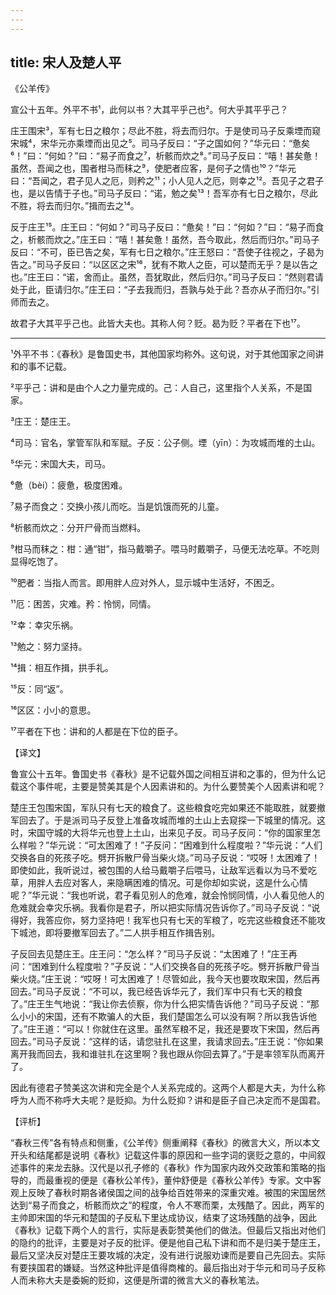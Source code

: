 ```yaml
---
---
---
```

title: 宋人及楚人平
---




《公羊传》

宣公十五年。外平不书¹，此何以书？大其平乎己也²。何大乎其平乎己？

庄王围宋³，军有七日之粮尔；尽此不胜，将去而归尔。于是使司马子反乘堙而窥宋城⁴，宋华元亦乘堙而出见之⁵。司马子反曰：“子之国如何？”华元曰：“惫矣⁶！”曰：“何如？”曰：“易子而食之⁷，析骸而炊之⁸。”司马子反曰：“嘻！甚矣惫！虽然，吾闻之也，围者柑马而秣之⁹，使肥者应客，是何子之情也¹⁰？”华元曰：“吾闻之，君子见人之厄，则矜之¹¹；小人见人之厄，则幸之¹²。吾见子之君子也，是以告情于子也。”司马子反曰：“诺，勉之矣¹³！吾军亦有七日之粮尔，尽此不胜，将去而归尔。”揖而去之¹⁴。

反于庄王¹⁵。庄王曰：“何如？”司马子反曰：“惫矣！”曰：“何如？”曰：“易子而食之，析骸而炊之。”庄王曰：“嘻！甚矣惫！虽然，吾今取此，然后而归尔。”司马子反曰：“不可，臣已告之矣，军有七日之粮尔。”庄王怒曰：“吾使子往视之，子曷为告之。”司马子反曰：“以区区之宋¹⁶，犹有不欺人之臣，可以楚而无乎？是以告之也。”庄王曰：“诺，舍而止。虽然，吾犹取此，然后归尔。”司马子反曰：“然则君请处于此，臣请归尔。”庄王曰：“子去我而归，吾孰与处于此？吾亦从子而归尔。”引师而去之。

故君子大其平乎己也。此皆大夫也。其称人何？贬。曷为贬？平者在下也¹⁷。



***



¹外平不书：《春秋》是鲁国史书，其他国家均称外。这句说，对于其他国家之间讲和的事不记载。

²平乎己：讲和是由个人之力量完成的。己：人自己，这里指个人关系，不是国家。

³庄王：楚庄王。

⁴司马：官名，掌管军队和军赋。子反：公子侧。堙（yīn）：为攻城而堆的土山。

⁵华元：宋国大夫，司马。

⁶惫（bèi）：疲惫，极度困难。

⁷易子而食之：交换小孩儿而吃。当是饥饿而死的儿童。

⁸析骸而炊之：分开尸骨而当燃料。

⁹柑马而秣之：柑：通“钳”，指马戴嚼子。喂马时戴嚼子，马便无法吃草。不吃则显得吃饱了。

¹⁰肥者：当指人而言。即用胖人应对外人，显示城中生活好，不困乏。

¹¹厄：困苦，灾难。矜：怜悯，同情。

¹²幸：幸灾乐祸。

¹³勉之：努力坚持。

¹⁴揖：相互作揖，拱手礼。

¹⁵反：同“返”。

¹⁶区区：小小的意思。

¹⁷平者在下也：讲和的人都是在下位的臣子。

【译文】

鲁宣公十五年。鲁国史书《春秋》是不记载外国之间相互讲和之事的，但为什么记载这个事件呢，主要是赞美其是个人因素讲和的。为什么要赞美个人因素讲和呢？

楚庄王包围宋国，军队只有七天的粮食了。这些粮食吃完如果还不能取胜，就要撤军回去了。于是派司马子反登上准备攻城而堆的土山上去窥探一下城里的情况。这时，宋国守城的大将华元也登上土山，出来见子反。司马子反问：“你的国家里怎么样啦？”华元说：“可太困难了！”子反问：“困难到什么程度啦？”华元说：“人们交换各自的死孩子吃。劈开拆散尸骨当柴火烧。”司马子反说：“哎呀！太困难了！即使如此，我听说过，被包围的人给马戴嚼子后喂马，让敌军远看以为马不爱吃草，用胖人去应对客人，来隐瞒困难的情况。可是你却如实说，这是什么心情呢？”华元说：“我也听说，君子看见别人的危难，就会怜悯同情，小人看见他人的危难就会幸灾乐祸。我看你是君子，所以把实际情况告诉你了。”司马子反说：“说得好，我答应你，努力坚持吧！我军也只有七天的军粮了，吃完这些粮食还不能攻下城池，即将要撤军回去了。”二人拱手相互作揖告别。

子反回去见楚庄王。庄王问：“怎么样？”司马子反说：“太困难了！”庄王再问：“困难到什么程度啦？”子反说：“人们交换各自的死孩子吃。劈开拆散尸骨当柴火烧。”庄王说：“哎呀！可太困难了！尽管如此，我今天也要攻取宋国，然后再回去。”司马子反说：“不可以，我已经告诉华元了，我们军中只有七天的粮食了。”庄王生气地说：“我让你去侦察，你为什么把实情告诉他？”司马子反说：“那么小小的宋国，还有不欺骗人的大臣，我们楚国怎么可以没有啊？所以我告诉他了。”庄王道：“可以！你就住在这里。虽然军粮不足，我还是要攻下宋国，然后再回去。”司马子反说：“这样的话，请您驻扎在这里，我请求回去。”庄王说：“你如果离开我而回去，我和谁驻扎在这里啊？我也跟从你回去算了。”于是率领军队而离开了。

因此有德君子赞美这次讲和完全是个人关系完成的。这两个人都是大夫，为什么称呼为人而不称呼大夫呢？是贬抑。为什么贬抑？讲和是臣子自己决定而不是国君。

【评析】

“春秋三传”各有特点和侧重，《公羊传》侧重阐释《春秋》的微言大义，所以本文开头和结尾都是说明《春秋》记载这件事的原因和一些字词的褒贬之意的，中间叙述事件的来龙去脉。汉代是以孔子修的《春秋》作为国家内政外交政策和策略的指导的，而最重视的便是《春秋公羊传》，董仲舒便是《春秋公羊传》专家。文中客观上反映了春秋时期各诸侯国之间的战争给百姓带来的深重灾难。被围的宋国居然达到“易子而食之，析骸而炊之”的程度，令人不寒而栗，太残酷了。因此，两军的主帅即宋国的华元和楚国的子反私下里达成协议，结束了这场残酷的战争，因此《春秋》记载下两个人的言行，实际是表彰赞美他们的做法。但最后又指出对他们的隐约的批评，主要是对子反的批评。便是他自己私下讲和而不是归美于楚庄王，最后又坚决反对楚庄王要攻城的决定，没有进行说服劝谏而是要自己先回去。实际有要挟国君的嫌疑。当然这种批评是值得商榷的。最后指出对于华元和司马子反称人而未称大夫是委婉的贬抑，这便是所谓的微言大义的春秋笔法。